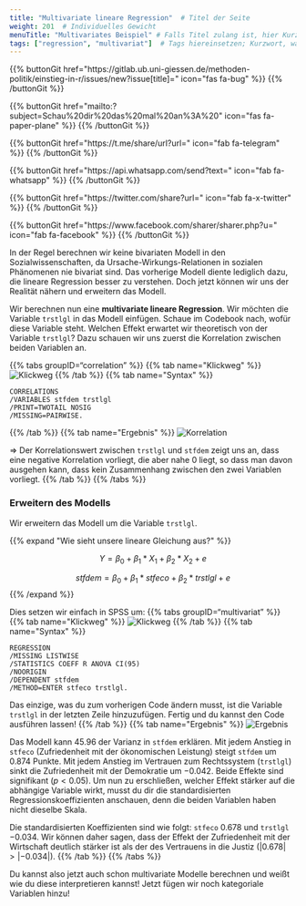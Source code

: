 ```yaml
---
title: "Multivariate lineare Regression"  # Titel der Seite
weight: 201  # Individuelles Gewicht 
menuTitle: "Multivariates Beispiel" # Falls Titel zulang ist, hier Kurztitel
tags: ["regression", "multivariat"]  # Tags hiereinsetzen; Kurzwort, was auf der Seite passsiert
---
```


{{% buttonGit href=\"https\:\/\/gitlab.ub.uni-giessen.de\/methoden-politik\/einstieg-in-r\/issues\/new?issue[title]=\" icon=\"fas fa-bug\" %}} {{% /buttonGit %}} 

{{% buttonGit href=\"mailto\:?subject=Schau\%20dir\%20das\%20mal\%20an\%3A\%20\" icon=\"fas fa-paper-plane\" %}} {{% /buttonGit %}}

{{% buttonGit href=\"https\:\/\/t.me\/share\/url?url=\" icon=\"fab fa-telegram\" %}} {{% /buttonGit %}}

{{% buttonGit href=\"https\:\/\/api.whatsapp.com\/send?text=\" icon=\"fab fa-whatsapp\" %}} {{% /buttonGit %}}

{{% buttonGit href=\"https\:\/\/twitter.com\/share?url=\" icon=\"fab fa-x-twitter\" %}} {{% /buttonGit %}}

{{% buttonGit href=\"https\:\/\/www.facebook.com\/sharer\/sharer.php?u=\" icon=\"fab fa-facebook\" %}} {{% /buttonGit %}}

In der Regel berechnen wir keine bivariaten Modell in den Sozialwissenschaften, da Ursache-Wirkungs-Relationen in sozialen Phänomenen nie bivariat sind. Das vorherige Modell diente lediglich dazu, die lineare Regression besser zu verstehen. Doch jetzt können wir uns der Realität nähern und erweitern das Modell.

Wir berechnen nun eine **multivariate lineare Regression**. Wir möchten die Variable `trstlgl` in das Modell einfügen. Schaue im Codebook nach, wofür diese Variable steht. Welchen Effekt erwartet wir theoretisch von der Variable `trstlgl`? Dazu schauen wir uns zuerst die Korrelation zwischen beiden Variablen an.

{{% tabs groupID="correlation" %}}
{{% tab name=\"Klickweg\" %}}
![Klickweg](../gif/corr.gif)
{{% /tab %}}
{{% tab name=\"Syntax\" %}}
```spss
CORRELATIONS
/VARIABLES stfdem trstlgl
/PRINT=TWOTAIL NOSIG
/MISSING=PAIRWISE.
```
{{% /tab %}}
{{% tab name=\"Ergebnis\" %}}
![Korrelation](../img/corr.png)

$\Rightarrow$ Der Korrelationswert zwischen `trstlgl` und `stfdem` zeigt uns an, dass eine negative Korrelation vorliegt, die aber nahe $0$ liegt, so dass man davon ausgehen kann, dass kein Zusammenhang zwischen den zwei Variablen vorliegt.
{{% /tab %}}
{{% /tabs %}}

### Erweitern des Modells 
Wir erweitern das Modell um die Variable `trstlgl`. 

{{% expand \"Wie sieht unsere lineare Gleichung aus?\" %}}

$$Y = \beta_0 + \beta_1*X_1 + \beta_2*X_2 + e$$

$$stfdem = \beta_0 + \beta_1*stfeco + \beta_2*trstlgl + e$$
{{% /expand %}}

Dies setzen wir einfach in SPSS um:
{{% tabs groupID="multivariat" %}}
{{% tab name=\"Klickweg\" %}}
![Klickweg](../gif/multivariat.gif)
{{% /tab %}}
{{% tab name=\"Syntax\" %}}
```spss
REGRESSION
/MISSING LISTWISE 
/STATISTICS COEFF R ANOVA CI(95)
/NOORIGIN
/DEPENDENT stfdem
/METHOD=ENTER stfeco trstlgl.
```

Das einzige, was du zum vorherigen Code ändern musst, ist die Variable `trstlgl` in der letzten Zeile hinzuzufügen. Fertig und du kannst den Code ausführen lassen!
{{% /tab %}}
{{% tab name=\"Ergebnis\" %}}
![Ergebnis](../img/results2.png)

Das Modell kann $45.96 %$ der Varianz in `stfdem` erklären. Mit jedem Anstieg in `stfeco` (Zufriedenheit mit der ökonomischen Leistung) steigt `stfdem` um $0.874$ Punkte. Mit jedem Anstieg im Vertrauen zum Rechtssystem (`trstlgl`) sinkt die Zufriedenheit mit der Demokratie um $-0.042$. Beide Effekte sind signifikant ($p<0.05$). Um nun zu erschließen, welcher Effekt stärker auf die abhängige Variable wirkt, musst du dir die standardisierten Regressionskoeffizienten anschauen, denn die beiden Variablen haben nicht dieselbe Skala. 

Die standardisierten Koeffizienten sind wie folgt: `stfeco` $0.678$ und `trstlgl` $-0.034$. Wir können daher sagen, dass der Effekt der Zufriedenheit mit der Wirtschaft deutlich stärker ist als der des Vertrauens in die Justiz ($|0.678| > |-0.034|$).
{{% /tab %}}
{{% /tabs %}}

Du kannst also jetzt auch schon multivariate Modelle berechnen und weißt wie du diese interpretieren kannst! Jetzt fügen wir noch kategoriale Variablen hinzu!